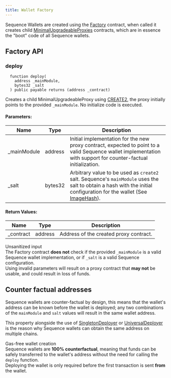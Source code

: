 ```yaml
---
title: Wallet Factory
---
```


Sequence Wallets are created using the [Factory](https://github.com/0xsequence/wallet-contracts/blob/e0c5382636a88b4db4bcf0a70623355d7cd30fb4/contracts/Factory.sol) contract, when called it creates child [MinimalUpgradeableProxies](https://github.com/0xsequence/wallet-contracts/blob/e0c5382636a88b4db4bcf0a70623355d7cd30fb4/contracts/Wallet.sol) contracts, which are in essence the "boot" code of all Sequence wallets.

## Factory API

### deploy

```solidity
  function deploy(
    address _mainModule,
    bytes32 _salt
  ) public payable returns (address _contract)
```

Creates a child MinimalUpgradeableProxy using [CREATE2](https://eips.ethereum.org/EIPS/eip-1014), the proxy initially points to the provided `_mainModule`.
No initialize code is executed.

#### Parameters:

| Name        | Type    | Description                                                                                                                                                                   |
|-------------|---------|-------------------------------------------------------------------------------------------------------------------------------------------------------------------------------|
| _mainModule | address | Initial implementation for the new proxy contract, expected to point to a valid Sequence wallet implementation with support for counter-factual initialization.               |
| _salt       | bytes32 | Arbitrary value to be used as `create2` salt. Sequence's `mainModule` uses the salt to obtain a hash with the initial configuration for the wallet (See [ImageHash](#)).      |

#### Return Values:

| Name      | Type    | Description                            |
|-----------|---------|----------------------------------------|
| _contract | address | Address of the created proxy contract. |

<Warning> Unsanitized input <br/>
The Factory contract **does not** check if the provided `_mainModule` is a valid Sequence wallet implementation, or if `_salt` is a valid Sequence configuration.<br/>
Using invalid parameters will result on a proxy contract that **may not** be usable, and could result in loss of funds.</Warning>

## Counter factual addresses

Sequence wallets are counter-factual by design, this means that the wallet's address can be known before the wallet is deployed; any two combinations of the `mainModule` and `salt` values will result in the same wallet address.

This property alongside the use of [SingletonDeployer](/wallet/wallet-contracts/universal-deployer) or [UniversalDeployer](/wallet/wallet-contracts/universal-deployer) is the reason why Sequence wallets can obtain the same address on multiple chains.

<Tip> Gas-free wallet creation <br/>
Sequence wallets are **100% counterfactual**, meaning that funds can be safely transferred to the wallet's address without the need for calling the `deploy` function.<br/>
Deploying the wallet is only required before the first transaction is sent **from** the wallet.</Tip>
